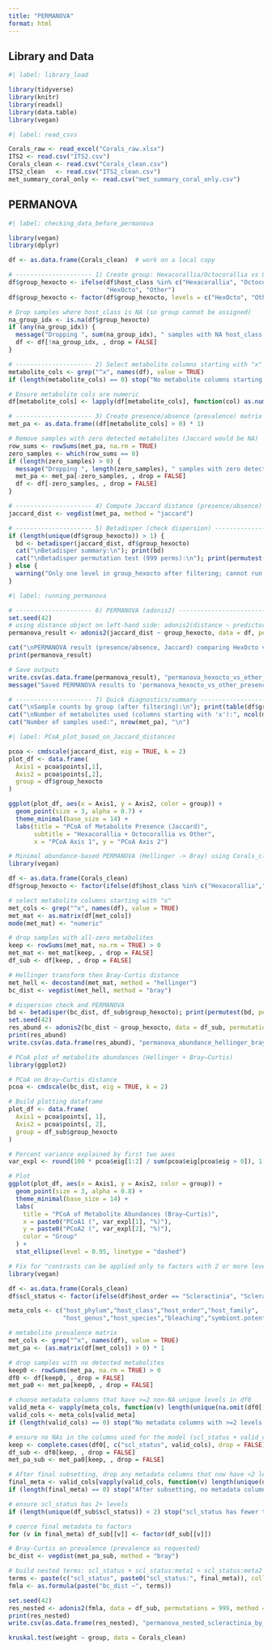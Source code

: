 ```yaml
---
title: "PERMANOVA"
format: html
---
```


## Library and Data

```r
#| label: library_load

library(tidyverse)
library(knitr)
library(readxl)
library(data.table)
library(vegan)
```

```r
#| label: read_csvs

Corals_raw <- read_excel("Corals_raw.xlsx")
ITS2 <- read.csv("ITS2.csv")
Corals_clean <- read.csv("Corals_clean.csv")
ITS2_clean   <- read.csv("ITS2_clean.csv")
met_summary_coral_only <- read.csv("met_summary_coral_only.csv")
```

## PERMANOVA

```r
#| label: checking_data_before_permanova

library(vegan)
library(dplyr)

df <- as.data.frame(Corals_clean)  # work on a local copy

# --------------------- 1) Create group: Hexacorallia/Octocorallia vs Other ----
df$group_hexocto <- ifelse(df$host_class %in% c("Hexacorallia", "Octocorallia"),
                           "HexOcto", "Other")
df$group_hexocto <- factor(df$group_hexocto, levels = c("HexOcto", "Other"))

# Drop samples where host_class is NA (so group cannot be assigned)
na_group_idx <- is.na(df$group_hexocto)
if (any(na_group_idx)) {
  message("Dropping ", sum(na_group_idx), " samples with NA host_class (cannot assign group).")
  df <- df[!na_group_idx, , drop = FALSE]
}

# --------------------- 2) Select metabolite columns starting with "x" -------
metabolite_cols <- grep("^x", names(df), value = TRUE)
if (length(metabolite_cols) == 0) stop("No metabolite columns starting with 'x' found in Corals_clean.")

# Ensure metabolite cols are numeric
df[metabolite_cols] <- lapply(df[metabolite_cols], function(col) as.numeric(as.character(col)))

# --------------------- 3) Create presence/absence (prevalence) matrix -------
met_pa <- as.data.frame((df[metabolite_cols] > 0) * 1)

# Remove samples with zero detected metabolites (Jaccard would be NA)
row_sums <- rowSums(met_pa, na.rm = TRUE)
zero_samples <- which(row_sums == 0)
if (length(zero_samples) > 0) {
  message("Dropping ", length(zero_samples), " samples with zero detected metabolites (all zeros).")
  met_pa <- met_pa[-zero_samples, , drop = FALSE]
  df <- df[-zero_samples, , drop = FALSE]
}

# --------------------- 4) Compute Jaccard distance (presence/absence) ------
jaccard_dist <- vegdist(met_pa, method = "jaccard")

# --------------------- 5) Betadisper (check dispersion) --------------------
if (length(unique(df$group_hexocto)) > 1) {
  bd <- betadisper(jaccard_dist, df$group_hexocto)
  cat("\nBetadisper summary:\n"); print(bd)
  cat("\nBetadisper permutation test (999 perms):\n"); print(permutest(bd, permutations = 999))
} else {
  warning("Only one level in group_hexocto after filtering; cannot run betadisper or PERMANOVA.")
}

```

```r
#| label: running_permanova

# --------------------- 6) PERMANOVA (adonis2) --------------------------------
set.seed(42)
# using distance object on left-hand side: adonis2(distance ~ predictors, data=)
permanova_result <- adonis2(jaccard_dist ~ group_hexocto, data = df, permutations = 999, by = "margin")

cat("\nPERMANOVA result (presence/absence, Jaccard) comparing HexOcto vs Other:\n")
print(permanova_result)

# Save outputs
write.csv(as.data.frame(permanova_result), "permanova_hexocto_vs_other_presence_jaccard.csv", row.names = TRUE)
message("Saved PERMANOVA results to 'permanova_hexocto_vs_other_presence_jaccard.csv'")

# --------------------- 7) Quick diagnostics/summary -------------------------
cat("\nSample counts by group (after filtering):\n"); print(table(df$group_hexocto))
cat("\nNumber of metabolites used (columns starting with 'x'):", ncol(met_pa), "\n")
cat("Number of samples used:", nrow(met_pa), "\n")
```

```r
#| label: PCoA_plot_based_on_Jaccard_distances

pcoa <- cmdscale(jaccard_dist, eig = TRUE, k = 2)
plot_df <- data.frame(
  Axis1 = pcoa$points[,1],
  Axis2 = pcoa$points[,2],
  group = df$group_hexocto
)

ggplot(plot_df, aes(x = Axis1, y = Axis2, color = group)) +
  geom_point(size = 3, alpha = 0.7) +
  theme_minimal(base_size = 14) +
  labs(title = "PCoA of Metabolite Presence (Jaccard)",
       subtitle = "Hexacorallia + Octocorallia vs Other",
       x = "PCoA Axis 1", y = "PCoA Axis 2")

```

```r
# Minimal abundance-based PERMANOVA (Hellinger -> Bray) using Corals_clean
library(vegan)

df <- as.data.frame(Corals_clean)
df$group_hexocto <- factor(ifelse(df$host_class %in% c("Hexacorallia","Octocorallia"), "HexOcto","Other"))

# select metabolite columns starting with "x"
met_cols <- grep("^x", names(df), value = TRUE)
met_mat <- as.matrix(df[met_cols])
mode(met_mat) <- "numeric"

# drop samples with all-zero metabolites
keep <- rowSums(met_mat, na.rm = TRUE) > 0
met_mat <- met_mat[keep, , drop = FALSE]
df_sub <- df[keep, , drop = FALSE]

# Hellinger transform then Bray-Curtis distance
met_hell <- decostand(met_mat, method = "hellinger")
bc_dist <- vegdist(met_hell, method = "bray")

# dispersion check and PERMANOVA
bd <- betadisper(bc_dist, df_sub$group_hexocto); print(permutest(bd, permutations = 999))
set.seed(42)
res_abund <- adonis2(bc_dist ~ group_hexocto, data = df_sub, permutations = 999, by = "margin")
print(res_abund)
write.csv(as.data.frame(res_abund), "permanova_abundance_hellinger_bray_hexocto_vs_other.csv", row.names = TRUE)

```

```r
# PCoA plot of metabolite abundances (Hellinger + Bray–Curtis)
library(ggplot2)

# PCoA on Bray–Curtis distance
pcoa <- cmdscale(bc_dist, eig = TRUE, k = 2)

# Build plotting dataframe
plot_df <- data.frame(
  Axis1 = pcoa$points[, 1],
  Axis2 = pcoa$points[, 2],
  group = df_sub$group_hexocto
)

# Percent variance explained by first two axes
var_expl <- round(100 * pcoa$eig[1:2] / sum(pcoa$eig[pcoa$eig > 0]), 1)

# Plot
ggplot(plot_df, aes(x = Axis1, y = Axis2, color = group)) +
  geom_point(size = 3, alpha = 0.8) +
  theme_minimal(base_size = 14) +
  labs(
    title = "PCoA of Metabolite Abundances (Bray–Curtis)",
    x = paste0("PCoA1 (", var_expl[1], "%)"),
    y = paste0("PCoA2 (", var_expl[2], "%)"),
    color = "Group"
  ) +
  stat_ellipse(level = 0.95, linetype = "dashed")

```

```r
# Fix for "contrasts can be applied only to factors with 2 or more levels"
library(vegan)

df <- as.data.frame(Corals_clean)
df$scl_status <- factor(ifelse(df$host_order == "Scleractinia", "Scleractinia", "Other"))

meta_cols <- c("host_phylum","host_class","host_order","host_family",
               "host_genus","host_species","bleaching","symbiont.potential","location")

# metabolite prevalence matrix
met_cols <- grep("^x", names(df), value = TRUE)
met_pa <- (as.matrix(df[met_cols]) > 0) * 1

# drop samples with no detected metabolites
keep0 <- rowSums(met_pa, na.rm = TRUE) > 0
df0 <- df[keep0, , drop = FALSE]
met_pa0 <- met_pa[keep0, , drop = FALSE]

# choose metadata columns that have >=2 non-NA unique levels in df0
valid_meta <- vapply(meta_cols, function(v) length(unique(na.omit(df0[[v]]))) >= 2, logical(1))
valid_cols <- meta_cols[valid_meta]
if (length(valid_cols) == 0) stop("No metadata columns with >=2 levels available after filtering.")

# ensure no NAs in the columns used for the model (scl_status + valid_cols)
keep <- complete.cases(df0[, c("scl_status", valid_cols), drop = FALSE])
df_sub <- df0[keep, , drop = FALSE]
met_pa_sub <- met_pa0[keep, , drop = FALSE]

# After final subsetting, drop any metadata columns that now have <2 levels
final_meta <- valid_cols[vapply(valid_cols, function(v) length(unique(df_sub[[v]])) >= 2, logical(1))]
if (length(final_meta) == 0) stop("After subsetting, no metadata columns remain with >=2 levels.")

# ensure scl_status has 2+ levels
if (length(unique(df_sub$scl_status)) < 2) stop("scl_status has fewer than 2 levels after filtering; cannot run model.")

# coerce final metadata to factors
for (v in final_meta) df_sub[[v]] <- factor(df_sub[[v]])

# Bray-Curtis on prevalence (prevalence as requested)
bc_dist <- vegdist(met_pa_sub, method = "bray")

# build nested terms: scl_status + scl_status:meta1 + scl_status:meta2 + ...
terms <- paste(c("scl_status", paste0("scl_status:", final_meta)), collapse = " + ")
fmla <- as.formula(paste("bc_dist ~", terms))

set.seed(42)
res_nested <- adonis2(fmla, data = df_sub, permutations = 999, method = "bray", by = "margin")
print(res_nested)
write.csv(as.data.frame(res_nested), "permanova_nested_scleractinia_by_metadata.csv", row.names = TRUE)

```

```r
kruskal.test(weight ~ group, data = Corals_clean)

```
